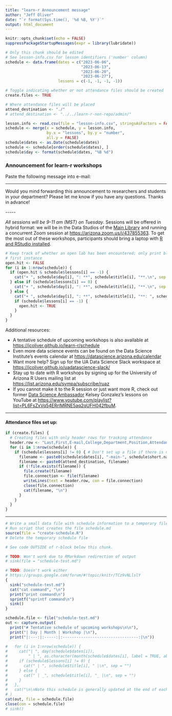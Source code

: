 ```yaml
---
title: "learn-r Announcement message"
author: "Jeff Oliver"
date: "`r format(Sys.time(), '%d %B, %Y')`"
output: html_document
---
```


```r
knitr::opts_chunk$set(echo = FALSE)
suppressPackageStartupMessages(expr = library(lubridate))
```

```r
# Only this chunk should be edited
# See lesson-info.csv for lesson identifiers ('number' column)
schedule <- data.frame(dates = c("2023-06-06",
                                 "2023-06-13",
                                 "2023-06-20",
                                 "2023-06-27"),
                       lessons = c(-1, -1, -1, -1))

# Toggle indicating whether or not attendance files should be created
create.files <- TRUE

# Where attendance files will be placed
attend_destination <- "./"
# attend_destination <- "../../learn-r-non-repo/admin/"

```

```r
lesson.info <- read.csv(file = "lesson-info.csv", stringsAsFactors = FALSE)
schedule <- merge(x = schedule, y = lesson.info, 
                  by.x = "lessons", by.y = "number",
                  all.y = FALSE)
schedule$dates <- as.Date(schedule$dates)
schedule <- schedule[order(schedule$dates), ]
schedule$day <- format(schedule$dates, "%B %d")
```

### Announcement for learn-r workshops
Paste the following message into e-mail:

***

Would you mind forwarding this announcement to researchers and students in your department? Please let me know if you have any questions. Thanks in advance!

\-\-\-\-\-

<!--
_All sessions will be 9-11 am on Tuesday in the Data Studios of the [Main Library](https://new.library.arizona.edu/visit/spaces/data-studio)_. 
-->
_All sessions will be 9-11 am (MST) on Tuesday_. Sessions will be offered in 
hybrid format: we will be in the Data Studios of the [Main Library](https://new.library.arizona.edu/visit/spaces/data-studio) 
and running a concurrent Zoom session at [https://arizona.zoom.us/j/437855363](https://arizona.zoom.us/j/437855363).
<!--
_All sessions will be 9-11 am (MST) on Tuesday through Zoom_ at  [https://arizona.zoom.us/j/437855363](https://arizona.zoom.us/j/437855363). 
-->
To get the most out of these workshops, participants should bring a laptop with 
[R and RStudio installed](https://jcoliver.github.io/learn-r/000-setup-instructions.html). 
<!--
If you miss a session, you can always check out the collaborative blog at
[https://hackmd.io/@jcoliver/SJVjEsOZw](https://hackmd.io/@jcoliver/SJVjEsOZw), 
with helpful tips that come out of discussion sessions.
-->

```r
# Keep track of whether an open lab has been encountered; only print blurb for 
# first instance
open.hit <- FALSE
for (i in 1:nrow(schedule)) {
  if (open.hit & schedule$lessons[i] == -1) {
    cat("+ ", schedule$day[i], ": **", schedule$title[i], "**.\n", sep = "")
  } else if (schedule$lessons[i] == 0) {
    cat("+ ", schedule$day[i], ": **", schedule$title[i], "**.\n", sep = "")
  } else {
    cat("+ ", schedule$day[i], ": **", schedule$title[i], "**: ", schedule$blurb[i], "\n", sep = "")
    if (schedule$lessons[i] == -1) {
      open.hit <- TRUE
    }
  }
}
```

<!--
**Note**: Drop-in help for R and Python is _always_ available in the Zoom 
sessions.
-->

Additional resources:

+ A tentative schedule of upcoming workshops is also available at
[https://jcoliver.github.io/learn-r/schedule](https://jcoliver.github.io/learn-r/schedule)
+ Even more data science events can be found on the Data Science Institute's events calendar at [https://datascience.arizona.edu/calendar](https://datascience.arizona.edu/calendar)
+ Want more help? Sign up for the UA Data Science Slack workspace at
[https://jcoliver.github.io/uadatascience-slack/](https://jcoliver.github.io/uadatascience-slack/)
+ Stay up to date with R workshops by signing up for the University of Arizona 
R Users mailing list at
[https://list.arizona.edu/sympa/subscribe/ruaz](https://list.arizona.edu/sympa/subscribe/ruaz)
+ If you cannot make it to the R session or just want more R, check out former 
[Data Science Ambassador](http://datascience.arizona.edu/ambassadors) Kelsey 
Gonzalez's lessons on YouTube at
[https://www.youtube.com/playlist?list=PL6FsZxVq54ERrlMRNE5aq2qUFH042fbuM](https://www.youtube.com/playlist?list=PL6FsZxVq54ERrlMRNE5aq2qUFH042fbuM).

***

#### Attendance files set up:
```r
if (create.files) {
  # Creating files with only header rows for tracking attendance
  header.row <- "Last,First,E-mail,College,Department,Position,Attendance"
  for (i in 1:nrow(schedule)) {
    if (schedule$lessons[i] != 0) { # Don't set up a file if there is no lesson
      filename <- paste0(schedule$dates[i], "-main-", schedule$short.name[i], "-attendance.csv")
      filename <- paste0(attend_destination, filename)
      if (!file.exists(filename)) {
        file.create(filename)
        file.connection <- file(filename)
        writeLines(text = header.row, con = file.connection)
        close(file.connection)
        cat(filename, "\n")
      }
    }
  }
}
```

***

<!-- still to do -->
```r

# Write a small data file with schedule information to a temporary file
# Run script that creates the file schedule.md
source(file = "create-schedule.R")
# Delete the temporary schedule file

# See code OUTSIDE of r-block below this chunk.

# TODO: Won't work due to RMarkdown redirection of output
# sink(file = "schedule-test.md")

# TODO: Doesn't work either
# https://groups.google.com/forum/#!topic/knitr/TCz9vNLlslY
{
  sink("schedule-test.md")
  cat("cat command", "\n")
  print("print command\n")
  sprintf("sprintf command\n")
  sink()
}

schedule.file <- file("schedule-test.md")
out <- capture.output(
  print("# Tentative schedule of upcoming workshops\n\n"), 
  print("| Day | Month | Workshop |\n"), 
  print("|:---:|:-----:|:---------------------------------:|\n"))
  
#   for (i in 1:nrow(schedule)) {
#     cat("| ", day(schedule$dates[i]), 
#         " | ", as.character(month(schedule$dates[i], label = TRUE, abbr = TRUE)), sep = "")
#     if (schedule$lessons[i] != 0) {
#       cat(" | ", schedule$title[i], " |\n", sep = "")
#     } else {
#       cat(" | _", schedule$title[i], "_ |\n", sep = "")
#     }
#   },
#   cat("\n\nNote this schedule is generally updated at the end of each month. If you have questions about the schedule, or are interested in learning about a particular topic in R, contact Jeff Oliver at [jcoliver@email.arizona.edu](mailto:jcoliver@email.arizona.edu?subject=R%20workshop%20inquiry).")
# )
cat(out, file = schedule.file)
close(con = schedule.file)
# sink()  
```
